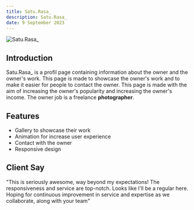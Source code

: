 ```yaml
---
title: Satu.Rasa_
description: Satu.Rasa_
date: 9 September 2023
---
```


![Satu.Rasa_](/assets/images/satu-rasa.png)

## Introduction

Satu.Rasa\_ is a profil page containing information about the owner and the owner's work. This page is made to showcase the owner's work and to make it easier for people to contact the owner. This page is made with the aim of increasing the owner's popularity and increasing the owner's income. The owner job is a freelance <b>photographer</b>.

## Features

- Gallery to showcase their work
- Animation for increase user experience
- Contact with the owner
- Responsive design

## Client Say

"This is seriously awesome, way beyond my expectations! The responsiveness and service are top-notch. Looks like I'll be a regular here. Hoping for continuous improvement in service and expertise as we collaborate, along with your team"
